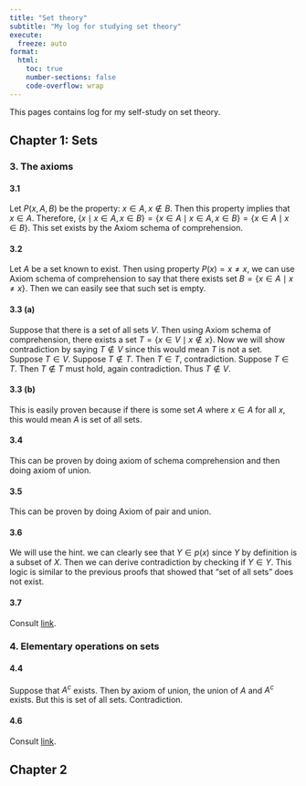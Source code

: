 ```yaml
---
title: "Set theory"
subtitle: "My log for studying set theory"
execute:
  freeze: auto
format: 
  html:
    toc: true
    number-sections: false
    code-overflow: wrap
---
```


This pages contains log for my self-study on set theory.

## Chapter 1: Sets 

### 3. The axioms 

#### 3.1

Let $P(x, A, B)$ be the property: $x \in A, \, x \notin B$. Then this property implies that $x \in A$. Therefore, $\{ x \mid x \in A, x \in B \} = \{ x \in A \mid x \in A, x \in B \} = \{ x \in A \mid x \in B \}$. This set exists by the Axiom schema of comprehension.

#### 3.2

Let $A$ be a set known to exist. Then using property $P(x) = x \neq x$, we can use Axiom schema of comprehension to say that there exists set $B = \{ x \in A \mid x \neq x \}$. Then we can easily see that such set is empty.

#### 3.3 (a)

Suppose that there is a set of all sets $V$. Then using Axiom schema of comprehension, there exists a set $T = \{ x \in V \mid x \notin x \}$. Now we will show contradiction by saying $T \notin V$ since this would mean $T$ is not a set. Suppose $T \in V$. Suppose $T \notin T$. Then $T \in T$, contradiction. Suppose $T \in T$. Then $T \notin T$ must hold, again contradiction. Thus $T \notin V$.

#### 3.3 (b)

This is easily proven because if there is some set $A$ where $x \in A$ for all $x$, this would mean $A$ is set of all sets.

#### 3.4

This can be proven by doing axiom of schema comprehension and then doing axiom of union.

#### 3.5

This can be proven by doing Axiom of pair and union.

#### 3.6

We will use the hint. we can clearly see that $Y \in p(x)$ since $Y$ by definition is a subset of $X$. Then we can derive contradiction by checking if $Y \in Y$. This logic is similar to the previous proofs that showed that "set of all sets" does not exist.

#### 3.7

Consult [link](https://jianfeishen.weebly.com/uploads/4/7/2/6/4726705/set-theory.pdf).

### 4. Elementary operations on sets

#### 4.4

Suppose that $A^c$ exists. Then by axiom of union, the union of $A$ and $A^c$ exists. But this is set of all sets. Contradiction.

#### 4.6

Consult [link](https://jianfeishen.weebly.com/uploads/4/7/2/6/4726705/set-theory.pdf).

## Chapter 2